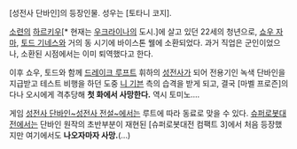 [성전사 단바인]의 등장인물. 성우는 [토타니 코지].

[[소련]]의 [[하르키우]][* 현재는 [[우크라이나]]의 도시.]에 살고 있던 22세의 청년으로, [[쇼우 자마]], [[토드 기네스]]와 거의 동 시기에 바이스톤 웰에 소환되었다. 과거 직업은 군인이었으나, 소환된 시점에서는 이미 퇴역했다고 한다. 

이후 쇼우, 토드와 함께 [[드레이크 루프트]] 휘하의 [[성전사]]가 되어 전용기인 녹색 단바인을 지급받고 테스트 비행을 하던 도중 [[니 기븐]] 측의 습격을 받게 되고, 결국 [마벨 프로즌]의 다나 오시에게 격추당해 '''첫 화에서 사망한다.''' 역시 토미노....

게임 [[성전사 단바인~성전사 전설~]]에서는 루트에 따라 동료로 맞을 수 있다. [[슈퍼로봇대전]]에서는 단바인 원작의 초반부분이 재현된 [슈퍼로봇대전 컴팩트 3]에서 처음 등장했지만 여기에서도 '''나오자마자 사망.'''(...)
